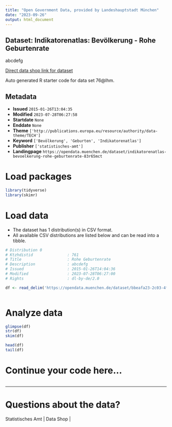 ```yaml
---
title: "Open Government Data, provided by Landeshauptstadt München"
date: "2023-09-26"
output: html_document
---
```


## Dataset: Indikatorenatlas: Bevölkerung - Rohe Geburtenrate

abcdefg

[Direct data shop link for dataset](https://opendata.muenchen.de/dataset/76@lhm)

Auto generated R starter code for data set 76@lhm.

## Metadata

- **Issued** `2015-01-26T13:04:35`
- **Modified** `2023-07-28T06:27:58`
- **Startdate** `None`
- **Enddate** `None`
- **Theme** `['http://publications.europa.eu/resource/authority/data-theme/TECH']`
- **Keyword** `['Bevölkerung', 'Geburten', 'Indikatorenatlas']`
- **Publisher** `['statistisches-amt']`
- **Landingpage** `https://opendata.muenchen.de/dataset/indikatorenatlas-bevoelkerung-rohe-geburtenrate-83r65mct`


# Load packages

```r

library(tidyverse)
library(skimr)

```

# Load data

-   The dataset has 1 distribution(s) in CSV format.
-   All available CSV distributions are listed below and can be read into a tibble.

```r

# Distribution 0
# Ktzhdistid               : 761
# Title                    : Rohe Geburtenrate
# Description              : abcdefg
# Issued                   : 2015-01-26T14:04:36
# Modified                 : 2023-07-28T06:27:00
# Rights                   : dl-by-de/2.0

df <- read_delim('https://opendata.muenchen.de/dataset/bbeafa23-2c03-4fca-9b2e-c4b78c4ff850/resource/1ec077d4-93f1-4b64-b2a4-663a55cd7c57/download/indikat_bevoelkerung_rohe_geburtenrate_240723.csv')



```

# Analyze data

```r

glimpse(df)
str(df)
skim(df)

head(df)
tail(df)

```

# Continue your code here...

```r

```

------------------------------------------------------------------------

# Questions about the data?

Statistisches Amt | Data Shop | 
